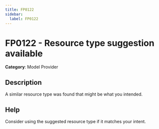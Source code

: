 ```yaml
---
title: FP0122
sidebar:
  label: FP0122
---
```


# FP0122 - Resource type suggestion available

**Category**: Model Provider

## Description

A similar resource type was found that might be what you intended.

## Help

Consider using the suggested resource type if it matches your intent.
